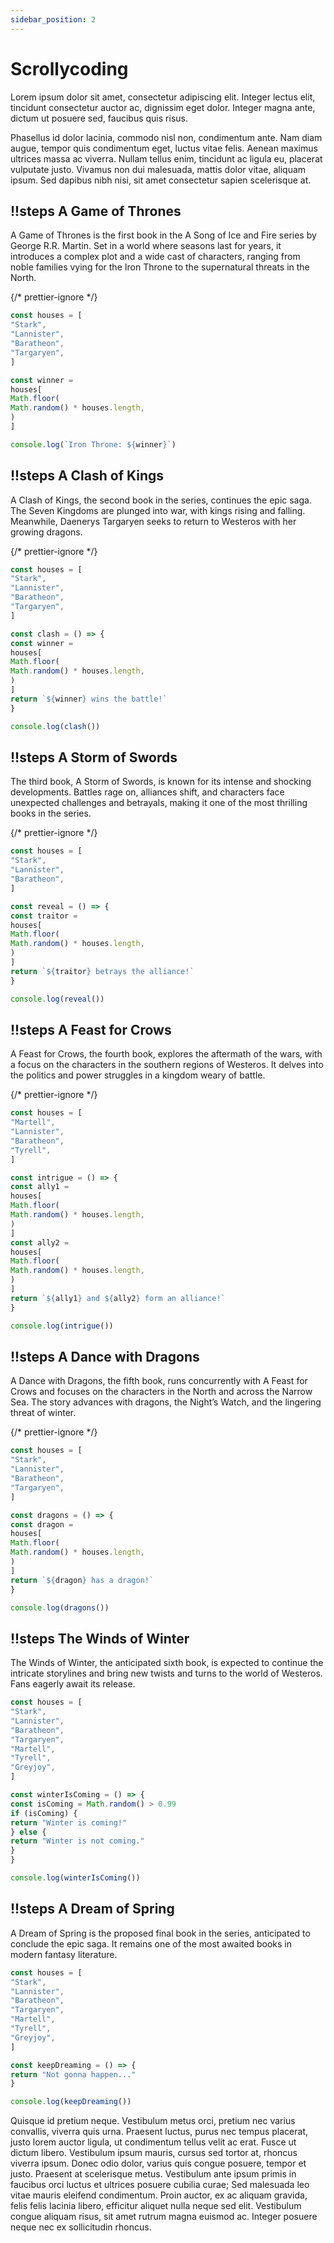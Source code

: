 ```yaml
---
sidebar_position: 2
---
```



# Scrollycoding

Lorem ipsum dolor sit amet, consectetur adipiscing elit. Integer lectus elit, tincidunt consectetur auctor ac, dignissim eget dolor. Integer magna ante, dictum ut posuere sed, faucibus quis risus.

Phasellus id dolor lacinia, commodo nisl non, condimentum ante. Nam diam augue, tempor quis condimentum eget, luctus vitae felis. Aenean maximus ultrices massa ac viverra. Nullam tellus enim, tincidunt ac ligula eu, placerat vulputate justo. Vivamus non dui malesuada, mattis dolor vitae, aliquam ipsum. Sed dapibus nibh nisi, sit amet consectetur sapien scelerisque at.

<Scrollycoding>

  ## !!steps A Game of Thrones

  A Game of Thrones is the first book in the A Song of Ice and Fire series by George R.R. Martin. Set in a world where seasons last for years, it introduces a complex plot and a wide cast of characters, ranging from noble families vying for the Iron Throne to the supernatural threats in the North.

  {/* prettier-ignore */}
  ```js ! george.js
  const houses = [
  "Stark",
  "Lannister",
  "Baratheon",
  "Targaryen",
  ]

  const winner =
  houses[
  Math.floor(
  Math.random() * houses.length,
  )
  ]

  console.log(`Iron Throne: ${winner}`)
  ```

  ## !!steps A Clash of Kings

  A Clash of Kings, the second book in the series, continues the epic saga. The Seven Kingdoms are plunged into war, with kings rising and falling. Meanwhile, Daenerys Targaryen seeks to return to Westeros with her growing dragons.

  {/* prettier-ignore */}
  ```js ! george.js
  const houses = [
  "Stark",
  "Lannister",
  "Baratheon",
  "Targaryen",
  ]

  const clash = () => {
  const winner =
  houses[
  Math.floor(
  Math.random() * houses.length,
  )
  ]
  return `${winner} wins the battle!`
}

  console.log(clash())
  ```

  ## !!steps A Storm of Swords

  The third book, A Storm of Swords, is known for its intense and shocking developments. Battles rage on, alliances shift, and characters face unexpected challenges and betrayals, making it one of the most thrilling books in the series.

  {/* prettier-ignore */}
  ```js ! george.js
  const houses = [
  "Stark",
  "Lannister",
  "Baratheon",
  ]

  const reveal = () => {
  const traitor =
  houses[
  Math.floor(
  Math.random() * houses.length,
  )
  ]
  return `${traitor} betrays the alliance!`
}

  console.log(reveal())
  ```

  ## !!steps A Feast for Crows

  A Feast for Crows, the fourth book, explores the aftermath of the wars, with a focus on the characters in the southern regions of Westeros. It delves into the politics and power struggles in a kingdom weary of battle.

  {/* prettier-ignore */}
  ```js ! george.js
  const houses = [
  "Martell",
  "Lannister",
  "Baratheon",
  "Tyrell",
  ]

  const intrigue = () => {
  const ally1 =
  houses[
  Math.floor(
  Math.random() * houses.length,
  )
  ]
  const ally2 =
  houses[
  Math.floor(
  Math.random() * houses.length,
  )
  ]
  return `${ally1} and ${ally2} form an alliance!`
}

  console.log(intrigue())
  ```

  ## !!steps A Dance with Dragons

  A Dance with Dragons, the fifth book, runs concurrently with A Feast for Crows and focuses on the characters in the North and across the Narrow Sea. The story advances with dragons, the Night’s Watch, and the lingering threat of winter.

  {/* prettier-ignore */}
  ```js ! george.js
  const houses = [
  "Stark",
  "Lannister",
  "Baratheon",
  "Targaryen",
  ]

  const dragons = () => {
  const dragon =
  houses[
  Math.floor(
  Math.random() * houses.length,
  )
  ]
  return `${dragon} has a dragon!`
}

  console.log(dragons())
  ```

  ## !!steps The Winds of Winter

  The Winds of Winter, the anticipated sixth book, is expected to continue the intricate storylines and bring new twists and turns to the world of Westeros. Fans eagerly await its release.

  ```js ! george.js
  const houses = [
  "Stark",
  "Lannister",
  "Baratheon",
  "Targaryen",
  "Martell",
  "Tyrell",
  "Greyjoy",
  ]

  const winterIsComing = () => {
  const isComing = Math.random() > 0.99
  if (isComing) {
  return "Winter is coming!"
} else {
  return "Winter is not coming."
}
}

  console.log(winterIsComing())
  ```

  ## !!steps A Dream of Spring

  A Dream of Spring is the proposed final book in the series, anticipated to conclude the epic saga. It remains one of the most awaited books in modern fantasy literature.

  ```js ! george.js
  const houses = [
  "Stark",
  "Lannister",
  "Baratheon",
  "Targaryen",
  "Martell",
  "Tyrell",
  "Greyjoy",
  ]

  const keepDreaming = () => {
  return "Not gonna happen..."
}

  console.log(keepDreaming())
  ```

</Scrollycoding>

Quisque id pretium neque. Vestibulum metus orci, pretium nec varius convallis, viverra quis urna. Praesent luctus, purus nec tempus placerat, justo lorem auctor ligula, ut condimentum tellus velit ac erat. Fusce ut dictum libero. Vestibulum ipsum mauris, cursus sed tortor at, rhoncus viverra ipsum. Donec odio dolor, varius quis congue posuere, tempor et justo. Praesent at scelerisque metus. Vestibulum ante ipsum primis in faucibus orci luctus et ultrices posuere cubilia curae; Sed malesuada leo vitae mauris eleifend condimentum. Proin auctor, ex ac aliquam gravida, felis felis lacinia libero, efficitur aliquet nulla neque sed elit. Vestibulum congue aliquam risus, sit amet rutrum magna euismod ac. Integer posuere neque nec ex sollicitudin rhoncus.
